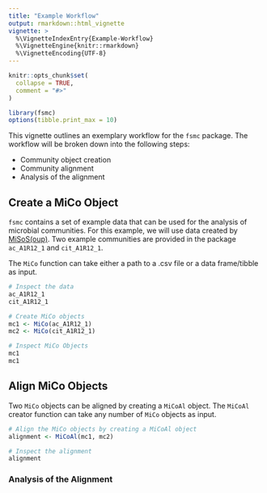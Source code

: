```yaml
---
title: "Example Workflow"
output: rmarkdown::html_vignette
vignette: >
  %\VignetteIndexEntry{Example-Workflow}
  %\VignetteEngine{knitr::rmarkdown}
  %\VignetteEncoding{UTF-8}
---
```


```r
knitr::opts_chunk$set(
  collapse = TRUE,
  comment = "#>"
)

```

```r
library(fsmc)
options(tibble.print_max = 10)
```


This vignette outlines an exemplary workflow for the `fsmc` package. The workflow will be broken down into the following steps:

- Community object creation
- Community alignment 
- Analysis of the alignment

## Create a MiCo Object
`fsmc` contains a set of example data that can be used for the analysis of microbial communities. For this example, we will use data created by [MiSoS(oup)](https://github.com/sirno/misosoup). Two example communities are provided in the package `ac_A1R12_1` and `cit_A1R12_1`.

The `MiCo` function can take either a path to a .csv file or a data frame/tibble as input.

```r
# Inspect the data 
ac_A1R12_1
cit_A1R12_1

# Create MiCo objects
mc1 <- MiCo(ac_A1R12_1)
mc2 <- MiCo(cit_A1R12_1)

# Inspect MiCo Objects
mc1
mc1
```

## Align MiCo Objects
Two `MiCo` objects can be aligned by creating a `MiCoAl` object. The `MiCoAl` creator function can take any number of `MiCo` objects as input.

```r
# Align the MiCo objects by creating a MiCoAl object
alignment <- MiCoAl(mc1, mc2)

# Inspect the alignment
alignment
```

### Analysis of the Alignment


